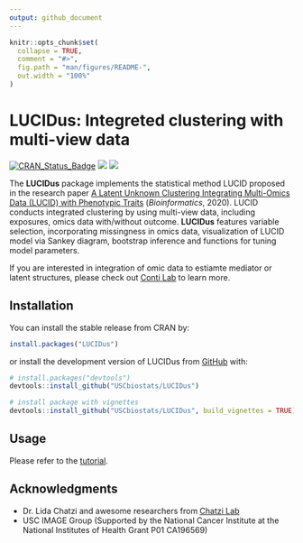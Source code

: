 ```yaml
---
output: github_document
---
```


<!-- README.md is generated from README.Rmd. Please edit that file -->

```r
knitr::opts_chunk$set(
  collapse = TRUE,
  comment = "#>",
  fig.path = "man/figures/README-",
  out.width = "100%"
)
```

# LUCIDus: Integreted clustering with multi-view data

<!-- badges: start -->
[![CRAN\_Status\_Badge](http://www.r-pkg.org/badges/version/LUCIDus?color=green)](https://cran.r-project.org/package=LUCIDus)
![](https://cranlogs.r-pkg.org/badges/grand-total/LUCIDus?color=blue)
[![](https://raw.githubusercontent.com/USCbiostats/badges/master/tommy-image-badge.svg)](https://image.usc.edu)
<!-- badges: end -->

The **LUCIDus** package implements the statistical method LUCID proposed in the research paper [A Latent Unknown Clustering Integrating Multi-Omics Data (LUCID) with Phenotypic Traits](https://doi.org/10.1093/bioinformatics/btz667) (*Bioinformatics*, 2020). LUCID conducts integrated clustering by using multi-view data, including exposures, omics data with/without outcome. **LUCIDus** features variable selection, incorporating missingness in omics data, visualization of LUCID model via Sankey diagram, bootstrap inference and functions for tuning model parameters.

If you are interested in integration of omic data to estiamte mediator or latent structures, please check out [Conti Lab](https://contilab.usc.edu/about/) to learn more.

## Installation
You can install the stable release from CRAN by:
``` r
install.packages("LUCIDus")
```

or install the development version of LUCIDus from [GitHub](https://github.com/USCbiostats/LUCIDus) with:

``` r
# install.packages("devtools")
devtools::install_github("USCbiostats/LUCIDus")

# install package with vignettes
devtools::install_github("USCbiostats/LUCIDus", build_vignettes = TRUE)
```

## Usage
Please refer to the [tutorial](https://USCbiostats.github.io/LUCIDus/articles/LUCIDus.html).


## Acknowledgments
- Dr. Lida Chatzi and awesome researchers from [Chatzi Lab](https://twitter.com/chatzilab?lang=en)
- USC IMAGE Group (Supported by the National Cancer Institute at the National Institutes of Health Grant P01 CA196569)
